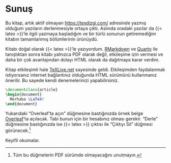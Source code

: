 # Sunuş {.unnumbered}


Bu kitap, artık aktif olmayan <https://texdizgi.com/> adresinde yazmış olduğum yazıların derlenmesiyle ortaya çıktı. Aslında oradaki yazılar da {{< latex >}}'le ilgili yazmaya başladığım ve bir türlü sonunun getiremediğim kitabın tamamlanmış bölümlerinin ürünüydü. 

Kitabı doğal olarak {{< latex >}}'le yazıyordum. [RMarkdown](https://rmarkdown.rstudio.com/) ve [Quarto](https://quarto.org/) ile tanıştıktan sonra kitabı yalnızca PDF olarak değil, etkileşime izin vermesi ve daha bir çok avantajından  dolayı HTML olarak da dağıtmaya karar verdim. 

Kitap etkileşimli hale [TeXLive.net](https://texlive.net/) sayesinde geldi. Etkileşimden faydalanmak istiyorsanız internet bağlantınız olduğunda HTML sürümünü kullanmanız önerilir. Bu sayede kendi denemelerinizi yapabilirsiniz.  

```latex
\documentclass{article}
\begin{document}
  Merhaba \LaTeX!
\end{document}
```

Yukarıdaki "Overleaf'ta açın" düğmesine bastığınızda örnek belge [Overleaf](https://www.overleaf.com/)'ta açılacak. Tabi bunun için bir hesabınız olması gerekir. "Derle" düğmesine bastığınızda ise {{< latex >}} çıktısı ile  "Çıktıyı Sil" düğmesi görünecek.^[Tüm bu düğmelerin PDF sürümde olmayacağını unutmayın.]

Keyifli okumalar.






